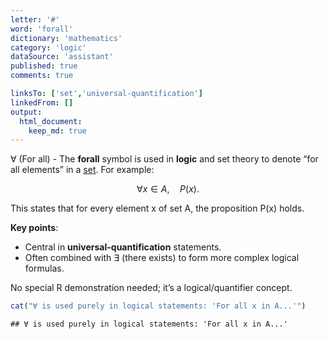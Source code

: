 ```yaml
---
letter: '#'
word: 'forall'
dictionary: 'mathematics'
category: 'logic'
dataSource: 'assistant'
published: true
comments: true

linksTo: ['set','universal-quantification']
linkedFrom: []
output:
  html_document:
    keep_md: true
---
```




<a id="forall">∀ (For all)</a> - The **forall** symbol is used in **logic** and set theory to denote “for all elements” in a [set](#set). For example:

$$
\forall x \in A, \quad P(x).
$$

This states that for every element x of set A, the proposition P(x) holds.

**Key points**:
- Central in **universal-quantification** statements.
- Often combined with $\exists$ (there exists) to form more complex logical formulas.

No special R demonstration needed; it’s a logical/quantifier concept.  

``` r
cat("∀ is used purely in logical statements: 'For all x in A...'")
```

```
## ∀ is used purely in logical statements: 'For all x in A...'
```
